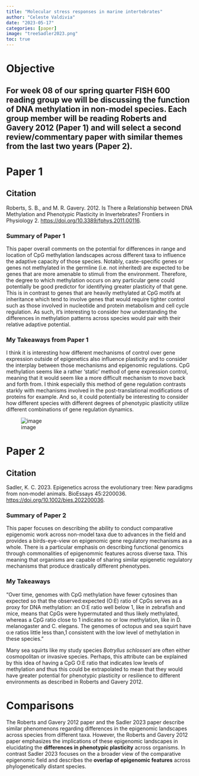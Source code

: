 ```yaml
---
title: "Molecular stress responses in marine intertebrates"
author: "Celeste Valdivia"
date: "2023-05-17"
categories: [paper]
image: "treeSadler2023.png"
toc: true
---
```

# Objective
For week 08 of our spring quarter FISH 600 reading group we will be discussing the function of DNA methylation in non-model species. Each group member will be reading Roberts and Gavery 2012 (Paper 1) and will select a second review/commentary paper with similar themes from the last two years (Paper 2).
------------------------------------------------------------------------

# Paper 1
::: callout-note
## Citation

Roberts, S. B., and M. R. Gavery. 2012. Is There a Relationship between DNA Methylation and Phenotypic Plasticity in Invertebrates? Frontiers in Physiology 2. <https://doi.org/10.3389/fphys.2011.00116>.
:::


### Summary of Paper 1
This paper overall comments on the potential for differences in range and location of CpG methylation landscapes across different taxa to influence the adaptive capacity of those species. Notably, caste-specific genes or genes not methylated in the germline (i.e. not inherited) are expected to be genes that are more amenable to stimuli from the environment. Therefore, the degree to which methylation occurs on any particular gene could potentially be good predictor for identifying greater plasticity of that gene. This is in contrast to genes that are heavily methylated at CpG motifs at inheritance which tend to involve genes that would require tighter control such as those involved in nucleotide and protein metabolism and cell cycle regulation. As such, it's interesting to consider how understanding the differences in methylation patterns across species would pair with their relative adaptive potential. 



### My Takeaways from Paper 1
I think it is interesting how different mechanisms of control over gene expression outside of epigenetics also influence plasticity and to consider the interplay between those mechanisms and epigenomic regulations. CpG methylation seems like a rather 'static' method of gene expression control, meaning that it would seem like a more difficult mechanism to move back and forth from. I think especially this method of gene regulation contrasts starkly with mechanisms involved in the post-translational modifications of proteins for example. And so, it could potentially be interesting to consider how different species with different degrees of phenotypic plasticity utilize different combinations of gene regulation dynamics.

![image](https://github.com/sr320/tumbling-oysters/blob/main/posts/cvaldi-week08-fish600/roberts.png?raw=true)


# Paper 2
::: callout-note
## Citation
Sadler, K. C. 2023. Epigenetics across the evolutionary tree: New paradigms from non‐model animals. BioEssays 45:2200036. <https://doi.org/10.1002/bies.202200036>.
:::
### Summary of Paper 2
This paper focuses on describing the ability to conduct comparative epigenomic work across non-model taxa due to advances in the field and provides a birds-eye-view on epigenomic gene regulatory mechanisms as a whole. There is a particular emphasis on describing functional genomics through commonalities of epigenommic features across diverse taxa. This meaning that organisms are capable of sharing similar epigenetic regulatory mechanisms that produce drastically different phenotypes. 

### My Takeaways

"Over time, genomes with CpG methylation have fewer cytosines than expected so that the observed:expected (O:E) ratio of CpGs serves as a proxy for DNA methylation: an O:E ratio well below 1, like in zebrafish and mice, means that CpGs were hypermutated and thus likely methylated, whereas a CpG ratio close to 1 indicates no or low methylation, like in D. melanogaster and C. elegans. The genomes of octopus and sea squirt have o:e ratios little less than,1 consistent with the low level of methylation in these species."

Many sea squirts like my study species *Botryllus schlosseri* are often either cosmopolitan or invasive species. Perhaps, this attribute can be explained by this idea of having a CpG O:E ratio that indicates low levels of methylation and thus this could be extrapolated to mean  that they would have greater potential for phenotypic plasticity or resilience to different environments as described in Roberts and Gavery 2012. 

# Comparisons
The Roberts and Gavery 2012 paper and the Sadler 2023 paper describe similar phenomenons regarding differences in the epigenomic landscapes across species from different taxa. However, the Roberts and Gavery 2012 paper emphasizes the implications of these epigenomic landscapes in elucidating the **differences in phenotypic plasticity** across organisms. In contrast Sadler 2023 focuses on the a broader view of the comparative epigenomic field and describes the **overlap of epigenomic features** across phylogenetically distant species.

